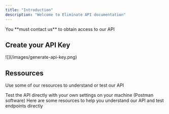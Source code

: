 ```yaml
---
title: "Introduction"
description: "Welcome to Eliminate API documentation"
---
```


<Warning>
  You **must contact us** to obtain access to our API&#x20;
</Warning>

## Create your API Key

<Steps>
  <Step title="Login to your partner area" icon="right-to-bracket" stepNumber="1" />

  <Step title="Go to your profile and select API" icon="robot" />

  <Step title="Generate your API key" icon="key">
    ![](/images/generate-api-key.png)
  </Step>
</Steps>

## Ressources

Use some of our resources to understand or test our API

<CardGroup cols={2}>
  <Card title="Postman" icon="signs-post" color="#FF6C37" href="#">
    Test the API directly with your own settings on your machine (Postman software)
  </Card>

  <Card title="API Reference" icon="code" color="#7E23FF" href="/api-reference/authentification">
    Here are some resources to help you understand our API and test endpoints directly&#x20;
  </Card>
</CardGroup>